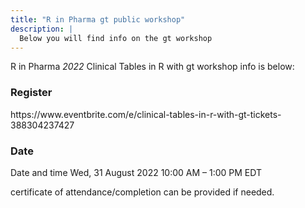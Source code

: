 ```yaml
---
title: "R in Pharma gt public workshop"
description: |
  Below you will find info on the gt workshop
---
```


R in Pharma _2022_ Clinical Tables in R with gt workshop info is below:

### Register

https://www.eventbrite.com/e/clinical-tables-in-r-with-gt-tickets-388304237427

### Date

Date and time
Wed, 31 August 2022
10:00 AM – 1:00 PM EDT

certificate of attendance/completion can be provided if needed.
